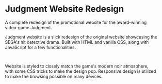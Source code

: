 
# Judgment Website Redesign

A complete redesign of the promotional website for the award-winning video-game Judgment.

<HeroImage image={JudgmentImg} title="Judgment Website Redesign" />

Judgment website is a slick redesign of the original website showcasing the SEGA's hit detective drama. Built with HTML and vanilla CSS, along with JavaScript for a few functionalities.

<br />

Website is styled to closely match the game's modern noir atmosphere, with some CSS tricks to make the design pop. Responsive design is utilized to make the browsing possible on many devices.
